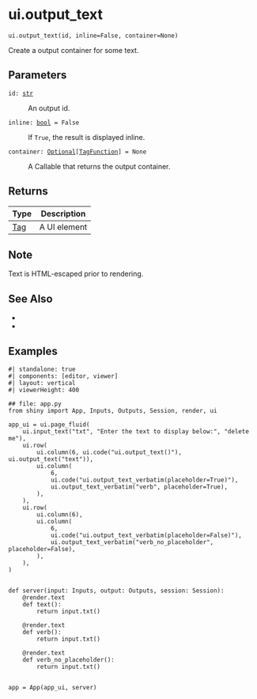 # ui.output_text { #shiny.ui.output_text }

`ui.output_text(id, inline=False, container=None)`

Create a output container for some text.

## Parameters

<code><span class="parameter-name">id</span><span class="parameter-annotation-sep">:</span> <span class="parameter-annotation">[str](`str`)</span></code>

:   An output id.

<code><span class="parameter-name">inline</span><span class="parameter-annotation-sep">:</span> <span class="parameter-annotation">[bool](`bool`)</span> <span class="parameter-default-sep">=</span> <span class="parameter-default">False</span></code>

:   If ``True``, the result is displayed inline.

<code><span class="parameter-name">container</span><span class="parameter-annotation-sep">:</span> <span class="parameter-annotation">[Optional](`typing.Optional`)\[[TagFunction](`htmltools.TagFunction`)\]</span> <span class="parameter-default-sep">=</span> <span class="parameter-default">None</span></code>

:   A Callable that returns the output container.

## Returns

| Type                   | Description   |
|------------------------|---------------|
| [Tag](`htmltools.Tag`) | A UI element  |

## Note

Text is HTML-escaped prior to rendering.



## See Also

* [](:func:`~shiny.render.text`)
* [](:func:`~shiny.ui.output_text_verbatim`)

## Examples

```shinylive-python
#| standalone: true
#| components: [editor, viewer]
#| layout: vertical
#| viewerHeight: 400

## file: app.py
from shiny import App, Inputs, Outputs, Session, render, ui

app_ui = ui.page_fluid(
    ui.input_text("txt", "Enter the text to display below:", "delete me"),
    ui.row(
        ui.column(6, ui.code("ui.output_text()"), ui.output_text("text")),
        ui.column(
            6,
            ui.code("ui.output_text_verbatim(placeholder=True)"),
            ui.output_text_verbatim("verb", placeholder=True),
        ),
    ),
    ui.row(
        ui.column(6),
        ui.column(
            6,
            ui.code("ui.output_text_verbatim(placeholder=False)"),
            ui.output_text_verbatim("verb_no_placeholder", placeholder=False),
        ),
    ),
)


def server(input: Inputs, output: Outputs, session: Session):
    @render.text
    def text():
        return input.txt()

    @render.text
    def verb():
        return input.txt()

    @render.text
    def verb_no_placeholder():
        return input.txt()


app = App(app_ui, server)
```